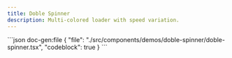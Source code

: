 ```yaml
---
title: Doble Spinner
description: Multi-colored loader with speed variation.
---
```


<ComponentPreview name='doble-spinner'>
```json doc-gen:file
{
  "file": "./src/components/demos/doble-spinner/doble-spinner.tsx",
  "codeblock": true
}
```
</ComponentPreview>
